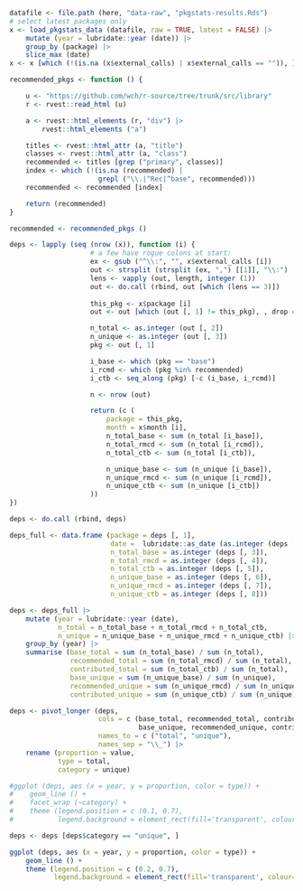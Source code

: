 
```r
datafile <- file.path (here, "data-raw", "pkgstats-results.Rds")
# select latest packages only
x <- load_pkgstats_data (datafile, raw = TRUE, latest = FALSE) |>
    mutate (year = lubridate::year (date)) |>
    group_by (package) |>
    slice_max (date)
x <- x [which (!(is.na (x$external_calls) | x$external_calls == "")), ]

recommended_pkgs <- function () {

    u <- "https://github.com/wch/r-source/tree/trunk/src/library"
    r <- rvest::read_html (u)

    a <- rvest::html_elements (r, "div") |>
        rvest::html_elements ("a")

    titles <- rvest::html_attr (a, "title")
    classes <- rvest::html_attr (a, "class")
    recommended <- titles [grep ("primary", classes)]
    index <- which (!(is.na (recommended) |
                      grepl ("\\.|^Rec|^base", recommended)))
    recommended <- recommended [index]

    return (recommended)
}

recommended <- recommended_pkgs ()

deps <- lapply (seq (nrow (x)), function (i) {
                    # a few have rogue colons at start:
                    ex <- gsub ("^\\:", "", x$external_calls [i])
                    out <- strsplit (strsplit (ex, ",") [[1]], "\\:")
                    lens <- vapply (out, length, integer (1))
                    out <- do.call (rbind, out [which (lens == 3)])
                    
                    this_pkg <- x$package [i]
                    out <- out [which (out [, 1] != this_pkg), , drop = FALSE]

                    n_total <- as.integer (out [, 2])
                    n_unique <- as.integer (out [, 3])
                    pkg <- out [, 1]

                    i_base <- which (pkg == "base")
                    i_rcmd <- which (pkg %in% recommended)
                    i_ctb <- seq_along (pkg) [-c (i_base, i_rcmd)]

                    n <- nrow (out)

                    return (c (
                        package = this_pkg,
                        month = x$month [i],
                        n_total_base <- sum (n_total [i_base]),
                        n_total_rmcd <- sum (n_total [i_rcmd]),
                        n_total_ctb <- sum (n_total [i_ctb]),

                        n_unique_base <- sum (n_unique [i_base]),
                        n_unique_rmcd <- sum (n_unique [i_rcmd]),
                        n_unique_ctb <- sum (n_unique [i_ctb])
                    ))
})

deps <- do.call (rbind, deps)

deps_full <- data.frame (package = deps [, 1],
                         date =  lubridate::as_date (as.integer (deps [, 2])),
                         n_total_base = as.integer (deps [, 3]),
                         n_total_rmcd = as.integer (deps [, 4]),
                         n_total_ctb = as.integer (deps [, 5]),
                         n_unique_base = as.integer (deps [, 6]),
                         n_unique_rmcd = as.integer (deps [, 7]),
                         n_unique_ctb = as.integer (deps [, 8]))

deps <- deps_full |>
    mutate (year = lubridate::year (date),
            n_total = n_total_base + n_total_rmcd + n_total_ctb,
            n_unique = n_unique_base + n_unique_rmcd + n_unique_ctb) |>
    group_by (year) |>
    summarise (base_total = sum (n_total_base) / sum (n_total),
               recommended_total = sum (n_total_rmcd) / sum (n_total),
               contributed_total = sum (n_total_ctb) / sum (n_total),
               base_unique = sum (n_unique_base) / sum (n_unique),
               recommended_unique = sum (n_unique_rmcd) / sum (n_unique),
               contributed_unique = sum (n_unique_ctb) / sum (n_unique))

deps <- pivot_longer (deps,
                      cols = c (base_total, recommended_total, contributed_total,
                                base_unique, recommended_unique, contributed_unique),
                      names_to = c ("total", "unique"),
                      names_sep = "\\_") |>
    rename (proportion = value,
            type = total,
            category = unique)

#ggplot (deps, aes (x = year, y = proportion, color = type)) +
#    geom_line () +
#    facet_wrap (~category) +
#    theme (legend.position = c (0.1, 0.7),
#           legend.background = element_rect(fill='transparent', colour='transparent'))

deps <- deps [deps$category == "unique", ]

ggplot (deps, aes (x = year, y = proportion, color = type)) +
    geom_line () +
    theme (legend.position = c (0.2, 0.7),
           legend.background = element_rect(fill='transparent', colour='transparent'))
```
